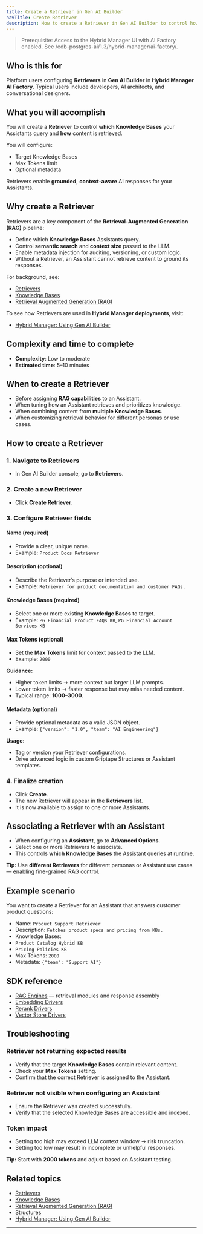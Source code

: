 ```yaml
---
title: Create a Retriever in Gen AI Builder
navTitle: Create Retriever
description: How to create a Retriever in Gen AI Builder to control how your Assistants retrieve information from Knowledge Bases.
---
```


> Prerequisite: Access to the Hybrid Manager UI with AI Factory enabled. See /edb-postgres-ai/1.3/hybrid-manager/ai-factory/.

## Who is this for

Platform users configuring **Retrievers** in **Gen AI Builder** in **Hybrid Manager AI Factory**.
Typical users include developers, AI architects, and conversational designers.

## What you will accomplish

You will create a **Retriever** to control **which Knowledge Bases** your Assistants query and **how** content is retrieved.

You will configure:

-   Target Knowledge Bases
-   Max Tokens limit
-   Optional metadata

Retrievers enable **grounded**, **context-aware** AI responses for your Assistants.

## Why create a Retriever

Retrievers are a key component of the **Retrieval-Augmented Generation (RAG)** pipeline:

-   Define which **Knowledge Bases** Assistants query.
-   Control **semantic search** and **context size** passed to the LLM.
-   Enable metadata injection for auditing, versioning, or custom logic.
-   Without a Retriever, an Assistant cannot retrieve content to ground its responses.

For background, see:

-   [Retrievers](/edb-postgres-ai/1.3/ai-factory/gen-ai/retrievers)
-   [Knowledge Bases](/edb-postgres-ai/1.3/ai-factory/gen-ai/knowledge-bases)
-   [Retrieval Augmented Generation (RAG)](/edb-postgres-ai/1.3/ai-factory/concepts/terminology/#retrieval-augmented-generation-rag)

To see how Retrievers are used in **Hybrid Manager deployments**, visit:

-   [Hybrid Manager: Using Gen AI Builder](/edb-postgres-ai/1.3/hybrid-manager/ai-factory/gen-ai)

## Complexity and time to complete

-   **Complexity**: Low to moderate
-   **Estimated time**: 5–10 minutes

## When to create a Retriever

-   Before assigning **RAG capabilities** to an Assistant.
-   When tuning how an Assistant retrieves and prioritizes knowledge.
-   When combining content from **multiple Knowledge Bases**.
-   When customizing retrieval behavior for different personas or use cases.

## How to create a Retriever

### 1. Navigate to Retrievers

-   In Gen AI Builder console, go to **Retrievers**.

### 2. Create a new Retriever

-   Click **Create Retriever**.

### 3. Configure Retriever fields

#### Name (required)

-   Provide a clear, unique name.
-   Example: `Product Docs Retriever`

#### Description (optional)

-   Describe the Retriever’s purpose or intended use.
-   Example: `Retriever for product documentation and customer FAQs.`

#### Knowledge Bases (required)

-   Select one or more existing **Knowledge Bases** to target.
-   Example: `PG Financial Product FAQs KB`, `PG Financial Account Services KB`

#### Max Tokens (optional)

-   Set the **Max Tokens** limit for context passed to the LLM.
-   Example: `2000`

**Guidance:**

-   Higher token limits → more context but larger LLM prompts.
-   Lower token limits → faster response but may miss needed content.
-   Typical range: **1000–3000**.

#### Metadata (optional)

-   Provide optional metadata as a valid JSON object.
-   Example: `{"version": "1.0", "team": "AI Engineering"}`

**Usage:**

-   Tag or version your Retriever configurations.
-   Drive advanced logic in custom Griptape Structures or Assistant templates.

### 4. Finalize creation

-   Click **Create**.
-   The new Retriever will appear in the **Retrievers** list.
-   It is now available to assign to one or more Assistants.

## Associating a Retriever with an Assistant

-   When configuring an **Assistant**, go to **Advanced Options**.
-   Select one or more Retrievers to associate.
-   This controls **which Knowledge Bases** the Assistant queries at runtime.

**Tip:** Use **different Retrievers** for different personas or Assistant use cases — enabling fine-grained RAG control.

## Example scenario

You want to create a Retriever for an Assistant that answers customer product questions:

-   Name: `Product Support Retriever`
-   Description: `Fetches product specs and pricing from KBs.`
-   Knowledge Bases:
-   `Product Catalog Hybrid KB`
-   `Pricing Policies KB`
-   Max Tokens: `2000`
-   Metadata: `{"team": "Support AI"}`

## SDK reference

-   [RAG Engines](reference/sdk/engines) — retrieval modules and response assembly
-   [Embedding Drivers](reference/sdk/drivers/embedding-drivers.mdx)
-   [Rerank Drivers](reference/sdk/drivers/rerank-drivers.mdx)
-   [Vector Store Drivers](reference/sdk/drivers/vector-store-drivers.mdx)

## Troubleshooting

### Retriever not returning expected results

-   Verify that the target **Knowledge Bases** contain relevant content.
-   Check your **Max Tokens** setting.
-   Confirm that the correct Retriever is assigned to the Assistant.

### Retriever not visible when configuring an Assistant

-   Ensure the Retriever was created successfully.
-   Verify that the selected Knowledge Bases are accessible and indexed.

### Token impact

-   Setting too high may exceed LLM context window → risk truncation.
-   Setting too low may result in incomplete or unhelpful responses.

**Tip:** Start with **2000 tokens** and adjust based on Assistant testing.

## Related topics

-   [Retrievers](/edb-postgres-ai/1.3/ai-factory/gen-ai/retrievers)
-   [Knowledge Bases](/edb-postgres-ai/1.3/ai-factory/gen-ai/knowledge-bases)
-   [Retrieval Augmented Generation (RAG)](/edb-postgres-ai/1.3/ai-factory/concepts/terminology/#retrieval-augmented-generation-rag)
-   [Structures](/edb-postgres-ai/1.3/ai-factory/gen-ai/structures)
-   [Hybrid Manager: Using Gen AI Builder](/edb-postgres-ai/1.3/hybrid-manager/ai-factory/gen-ai)

* * *
